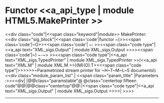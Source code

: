 =Functor <<a_api_type | module HTML5.MakePrinter >> =
<<div class="code"|<<span class="keyword"|module>> MakePrinter: <<div class="sig_block"|<<span class='code'|functor ~(>><<span class='code'|~O>><<span class='code'| ~: >><<span class="code type"|<<a_api text="XML_sigs.Output" | module XML_sigs.Output >>>><<span class='code'|~) ~-~> >><<span class="code type"|<<a_api text="XML_sigs.TypedPrinter" | module XML_sigs.TypedPrinter >>(<<a_api text="XML.M" | module XML.M >>)(M)(O).T>><<span class="code type"|{{{  }}}>>>>>>~Parametrized stream printer for ~H~T~M~L~5 documents\\
<<div class="module_param_list" | <<span class="param_title" |Parameters :>><<div|
|@@class="paramstable"@ @class="centertop fifteen code"@@{{{O}}}|@@class="centertop"@@:|<<span class="code type"|<<a_api text="XML_sigs.Output" | module XML_sigs.Output >>>>|
>>>>

----

